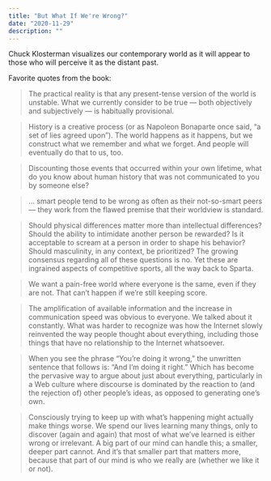 ```yaml
---
title: "But What If We're Wrong?"
date: "2020-11-29"
description: ""
---
```


Chuck Klosterman visualizes our contemporary world as it will appear to those who will perceive it as the distant past.

Favorite quotes from the book:

> The practical reality is that any present-tense version of the world is unstable. What we currently consider to be true — both objectively and subjectively — is habitually provisional.

> History is a creative process (or as Napoleon Bonaparte once said, “a set of lies agreed upon”). The world happens as it happens, but we construct what we remember and what we forget. And people will eventually do that to us, too.

> Discounting those events that occurred within your own lifetime, what do you know about human history that was not communicated to you by someone else?

> ... smart people tend to be wrong as often as their not-so-smart peers — they work from the flawed premise that their worldview is standard.

> Should physical differences matter more than intellectual differences? Should the ability to intimidate another person be rewarded? Is it acceptable to scream at a person in order to shape his behavior? Should masculinity, in any context, be prioritized? The growing consensus regarding all of these questions is no. Yet these are ingrained aspects of competitive sports, all the way back to Sparta.

> We want a pain-free world where everyone is the same, even if they are not. That can’t happen if we’re still keeping score.

> The amplification of available information and the increase in communication speed was obvious to everyone. We talked about it constantly. What was harder to recognize was how the Internet slowly reinvented the way people thought about everything, including those things that have no relationship to the Internet whatsoever.

> When you see the phrase “You’re doing it wrong,” the unwritten sentence that follows is: “And I’m doing it right.” Which has become the pervasive way to argue about just about everything, particularly in a Web culture where discourse is dominated by the reaction to (and the rejection of) other people’s ideas, as opposed to generating one’s own.

> Consciously trying to keep up with what’s happening might actually make things worse. We spend our lives learning many things, only to discover (again and again) that most of what we’ve learned is either wrong or irrelevant. A big part of our mind can handle this; a smaller, deeper part cannot. And it’s that smaller part that matters more, because that part of our mind is who we really are (whether we like it or not).
